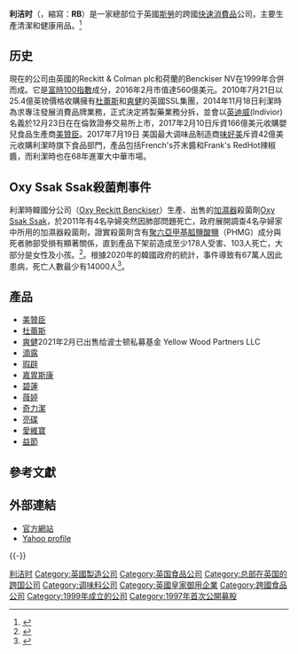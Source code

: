 {{Infobox company
| name = Reckitt Benckiser Group plc
| logo = Reckitt (2021).svg
| type = [[公共有限公司|公共有限公司]]
| traded_as = {{ubl|{{lse|RKT}}}}
| ISIN = GB00B24CGK77
| foundation = 1814（J&J Colman）<br/>1823（Benckiser）<br />1840（Reckitt & Sons）<br />1938（Reckitt & Sons和J&J Colman合併）<br />1999 （Reckitt & Colman和Benckiser合併）
| location = {{UK}}[[英格蘭|英格蘭]][[斯勞|斯勞]]
| key_people = Adrian Bellamy（董事長）<br /> Rakesh Kapoor（CEO）<ref>{{cite web |url=http://www.thestatesman.net/index.php?option=com_content&view=article&id=365970&catid=40 |title=Rakesh Kapoor global CEO of Reckitt Benckiser |date=14 April 2011 |work=The Statesman |accessdate=20 December 2012 |deadurl=yes |archiveurl=https://web.archive.org/web/20130514215436/http://www.thestatesman.net/index.php?option=com_content&view=article&id=365970&catid=40 |archivedate=2013年5月14日 }}</ref>
| industry = [[快速消費品|快速消費品]]
| products = 清潔用品<br/>健康用品<br/>調味料<br/>
| revenue = {{increase}}[[Pound_sterling|£]]139.93亿（2020年）
| operating_income = {{decrease}} £21.60亿（2020年）
| net_income = {{decrease}} £12.03亿（2020年)
| num_employees = 約40,000（2021年）
| homepage = {{URL|https://www.rb.com/}}
}}
'''利洁时'''（{{lang-en|Reckitt Benckiser Group plc}}，縮寫：'''RB'''）是一家總部位于英國[[斯勞|斯勞]]的跨國[[快速消費品|快速消費品]]公司，主要生產清潔和健康用品。<ref>{{Cite news| url=http://www.bloomberg.com/apps/news?pid=newsarchive&sid=aqEKxnR8h130| title=Reckitt Rises on Colgate, SSL Takeover Speculation| accessdate=23 September 2010| publisher=Bloomberg| date=19 November 2009| archive-date=2015-09-24| archive-url=https://web.archive.org/web/20150924183706/http://www.bloomberg.com/apps/news?pid=newsarchive&sid=aqEKxnR8h130| dead-url=no}}</ref>

==历史==
{{multiple image
 |header = 曾用logo
 |direction = vertical
 |align = right
 |width = 200
 |image1 = Reckitt Benckiser logo.svg
 |caption1= 1999 - 2009
 |image2 = Reckitt Benckiser 2009.svg
 |caption2=  2009 - 2014
 |image3 = Reckitt Benckiser.svg
 |caption3= 2014 - 2021
}}

現在的公司由英國的Reckitt & Colman plc和荷蘭的Benckiser NV在1999年合併而成。它是[[富時100指數|富時100指數]]成分，2016年2月市值達560億美元。2010年7月21日以25.4億英镑價格收購擁有[[杜蕾斯|杜蕾斯]]和[[爽健|爽健]]的英國SSL集團，2014年11月18日利潔時為求專注發展消費品牌業務，正式決定將製藥業務分拆，並會以[[英迪威|英迪威]](Indivior)名義於12月23日在在倫敦證券交易所上市，2017年2月10日斥資166億美元收購嬰兒食品生產商[[美贊臣|美贊臣]]。2017年7月19日 美国最大调味品制造商[[味好美|味好美]]斥資42億美元收購利潔時旗下食品部門，產品包括French's芥末醬和Frank's RedHot辣椒醬，而利潔時也在68年進軍大中華市場。

== Oxy Ssak Ssak殺菌劑事件 ==
利潔時韓國分公司（[[Oxy_Reckitt_Benckiser|Oxy Reckitt Benckiser]]）生產、出售的[[加濕器|加濕器]]殺菌劑[[Oxy_Ssak_Ssak|Oxy Ssak Ssak]]，於2011年有4名孕婦突然因肺部問題死亡，政府展開調查4名孕婦家中所用的加濕器殺菌劑，證實殺菌劑含有[[聚六亞甲基胍鹽酸鹽|聚六亞甲基胍鹽酸鹽]]（PHMG）成分與死者肺部受損有顯著關係，直到產品下架前造成至少178人受害、103人死亡，大部分是女性及小孩。<ref>{{Cite web|title=韓國利潔時殺菌劑殺百人 負責人五年後道歉捱打|url=https://www.hk01.com/即時國際/19158/韓國利潔時殺菌劑殺百人-負責人五年後道歉捱打|accessdate=2019-10-02|date=2016-05-02|last=毛詠琪|work=香港01|language=zh-HK|archive-date=2019-10-02|archive-url=https://web.archive.org/web/20191002075935/https://www.hk01.com/%E5%8D%B3%E6%99%82%E5%9C%8B%E9%9A%9B/19158/%E9%9F%93%E5%9C%8B%E5%88%A9%E6%BD%94%E6%99%82%E6%AE%BA%E8%8F%8C%E5%8A%91%E6%AE%BA%E7%99%BE%E4%BA%BA-%E8%B2%A0%E8%B2%AC%E4%BA%BA%E4%BA%94%E5%B9%B4%E5%BE%8C%E9%81%93%E6%AD%89%E6%8D%B1%E6%89%93|dead-url=no}}</ref>。根據2020年的韓國政府的統計，事件導致有67萬人因此患病，死亡人數最少有14000人<ref>{{cite news |author1=刘钟灵 |title=韩国加湿器“杀人”事件：死亡人数严重低估 |url=http://www.xinhuanet.com/world/2020-07/29/c_1210724519.htm |accessdate=2020-07-29 |work=新华网 |language=zh-hans |archive-date=2020-07-29 |archive-url=https://web.archive.org/web/20200729002940/http://www.xinhuanet.com/world/2020-07/29/c_1210724519.htm |dead-url=no }}</ref>。

== 產品 ==

*[[美贊臣|美贊臣]]
*[[杜蕾斯|杜蕾斯]]
*[[爽健|爽健]]2021年2月已出售给波士顿私募基金 Yellow Wood Partners LLC
*[[滴露|滴露]]
*[[瑕辟|瑕辟]]
*[[嘉胃斯康|嘉胃斯康]]
*[[碧蓮|碧蓮]]
*[[薇婷|薇婷]]
*[[奇力潔|奇力潔]]
*[[亮碟|亮碟]]
*[[愛維寶|愛維寶]]
*[[益節|益節]]

==參考文獻==
{{Reflist}}

==外部連結==
*[http://www.reckittbenckiser.com/ 官方網站]{{Wayback|url=http://www.reckittbenckiser.com/ |date=20080820072928 }}
*[http://uk.finance.yahoo.com/q/pr?s=RB.L Yahoo profile]{{Wayback|url=http://uk.finance.yahoo.com/q/pr?s=RB.L |date=20160201050441 }}

{{-}}
{{FTSE 100}}

[[Category:利洁时|]]
[[Category:英國製造公司|Category:英國製造公司]]
[[Category:英国食品公司|Category:英国食品公司]]
[[Category:总部在英国的跨国公司|Category:总部在英国的跨国公司]]
[[Category:调味料公司|Category:调味料公司]]
[[Category:英國皇家御用企業|Category:英國皇家御用企業]]
[[Category:跨國食品公司|Category:跨國食品公司]]
[[Category:1999年成立的公司|Category:1999年成立的公司]]
[[Category:1997年首次公開募股|Category:1997年首次公開募股]]
